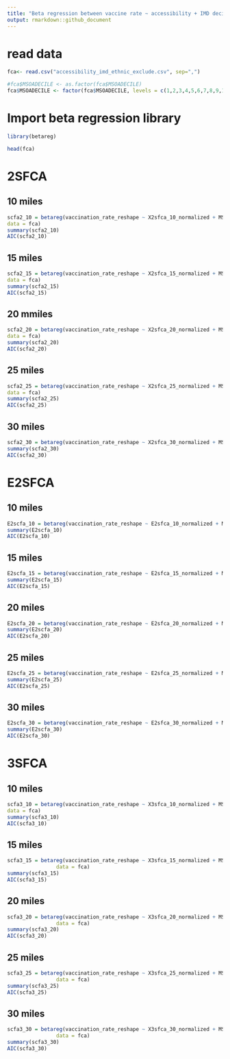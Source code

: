 ```yaml
---
title: "Beta regression between vaccine rate ~ accessibility + IMD decile + ethnic composition"
output: rmarkdown::github_document
---
```


# read data
```r
fca<- read.csv("accessibility_imd_ethnic_exclude.csv", sep=",")

```
```r
#fca$MSOADECILE <- as.factor(fca$MSOADECILE)
fca$MSOADECILE <- factor(fca$MSOADECILE, levels = c(1,2,3,4,5,6,7,8,9,10))
```

# Import beta regression library
```r
library(betareg)
```

```r
head(fca)
```

# 2SFCA
## 10 miles
```r
scfa2_10 = betareg(vaccination_rate_reshape ~ X2sfca_10_normalized + MSOADECILE + Per_cent_of_households_with_at_least_one_car_or_van + Mixed. + Asian. + Black. + Other.,
data = fca)
summary(scfa2_10)
AIC(scfa2_10)
```


## 15 miles
```r
scfa2_15 = betareg(vaccination_rate_reshape ~ X2sfca_15_normalized + MSOADECILE + Per_cent_of_households_with_at_least_one_car_or_van + Mixed. + Asian. + Black. + Other.,
data = fca)
summary(scfa2_15)
AIC(scfa2_15)
```

## 20 mmiles
```r
scfa2_20 = betareg(vaccination_rate_reshape ~ X2sfca_20_normalized + MSOADECILE + Per_cent_of_households_with_at_least_one_car_or_van + Mixed. + Asian. + Black. + Other.,
data = fca)
summary(scfa2_20)
AIC(scfa2_20)
```

## 25 miles
```r
scfa2_25 = betareg(vaccination_rate_reshape ~ X2sfca_25_normalized + MSOADECILE + Per_cent_of_households_with_at_least_one_car_or_van + Mixed. + Asian. + Black. + Other.,
data = fca)
summary(scfa2_25)
AIC(scfa2_25)
```

## 30 miles
```r
scfa2_30 = betareg(vaccination_rate_reshape ~ X2sfca_30_normalized + MSOADECILE + Per_cent_of_households_with_at_least_one_car_or_van + Mixed. + Asian. + Black. + Other., data = fca)
summary(scfa2_30)
AIC(scfa2_30)
```

# E2SFCA
## 10 miles
```r
E2scfa_10 = betareg(vaccination_rate_reshape ~ E2sfca_10_normalized + MSOADECILE + Per_cent_of_households_with_at_least_one_car_or_van + Mixed. + Asian. + Black. + Other., data = fca)
summary(E2scfa_10)
AIC(E2scfa_10)
```

## 15 miles
```r
E2scfa_15 = betareg(vaccination_rate_reshape ~ E2sfca_15_normalized + MSOADECILE + Per_cent_of_households_with_at_least_one_car_or_van + Mixed. + Asian. + Black. + Other., data = fca)
summary(E2scfa_15)
AIC(E2scfa_15)
```

## 20 miles
```r
E2scfa_20 = betareg(vaccination_rate_reshape ~ E2sfca_20_normalized + MSOADECILE + Per_cent_of_households_with_at_least_one_car_or_van + Mixed. + Asian. + Black. + Other., data = fca)
summary(E2scfa_20)
AIC(E2scfa_20)
```

## 25 miles
```r
E2scfa_25 = betareg(vaccination_rate_reshape ~ E2sfca_25_normalized + MSOADECILE + Per_cent_of_households_with_at_least_one_car_or_van + Mixed. + Asian. + Black. + Other., data = fca)
summary(E2scfa_25)
AIC(E2scfa_25)
```

## 30 miles
```r
E2scfa_30 = betareg(vaccination_rate_reshape ~ E2sfca_30_normalized + MSOADECILE + Per_cent_of_households_with_at_least_one_car_or_van + Mixed. + Asian. + Black. + Other.,data = fca)
summary(E2scfa_30)
AIC(E2scfa_30)
```

# 3SFCA
## 10 miles
```r
scfa3_10 = betareg(vaccination_rate_reshape ~ X3sfca_10_normalized + MSOADECILE + Per_cent_of_households_with_at_least_one_car_or_van + Mixed. + Asian. + Black. + Other.,
data = fca)
summary(scfa3_10)
AIC(scfa3_10)
```

## 15 miles
```r
scfa3_15 = betareg(vaccination_rate_reshape ~ X3sfca_15_normalized + MSOADECILE + Per_cent_of_households_with_at_least_one_car_or_van + Mixed. + Asian. + Black. + Other.,
                data = fca)
summary(scfa3_15)
AIC(scfa3_15)
```

## 20 miles
```r
scfa3_20 = betareg(vaccination_rate_reshape ~ X3sfca_20_normalized + MSOADECILE + Per_cent_of_households_with_at_least_one_car_or_van + Mixed. + Asian. + Black. + Other.,
                data = fca)
summary(scfa3_20)
AIC(scfa3_20)
```

## 25 miles
```r
scfa3_25 = betareg(vaccination_rate_reshape ~ X3sfca_25_normalized + MSOADECILE + Per_cent_of_households_with_at_least_one_car_or_van + Mixed. + Asian. + Black. + Other.,
                data = fca)
summary(scfa3_25)
AIC(scfa3_25)
```

## 30 miles
```r
scfa3_30 = betareg(vaccination_rate_reshape ~ X3sfca_30_normalized + MSOADECILE + Per_cent_of_households_with_at_least_one_car_or_van + Mixed. + Asian. + Black. + Other.,
                data = fca)
summary(scfa3_30)
AIC(scfa3_30)
```
